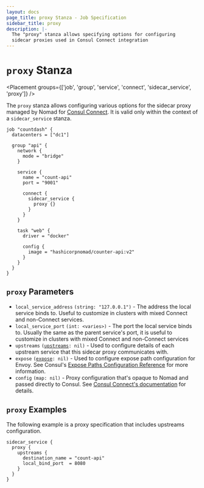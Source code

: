 ```yaml
---
layout: docs
page_title: proxy Stanza - Job Specification
sidebar_title: proxy
description: |-
  The "proxy" stanza allows specifying options for configuring
  sidecar proxies used in Consul Connect integration
---
```


# `proxy` Stanza

<Placement
  groups={['job', 'group', 'service', 'connect', 'sidecar_service', 'proxy']}
/>

The `proxy` stanza allows configuring various options for the sidecar proxy
managed by Nomad for [Consul
Connect](/docs/integrations/consul-connect). It is valid only
within the context of a `sidecar_service` stanza.

```hcl
job "countdash" {
  datacenters = ["dc1"]

  group "api" {
    network {
      mode = "bridge"
    }

    service {
      name = "count-api"
      port = "9001"

      connect {
        sidecar_service {
          proxy {}
        }
      }
    }

    task "web" {
      driver = "docker"

      config {
        image = "hashicorpnomad/counter-api:v2"
      }
    }
  }
}
```

## `proxy` Parameters

- `local_service_address` `(string: "127.0.0.1")` - The address the local service binds to. Useful to
  customize in clusters with mixed Connect and non-Connect services.
- `local_service_port` `(int: <varies>)` - The port the local service binds to.
  Usually the same as the parent service's port, it is useful to customize in clusters with mixed
  Connect and non-Connect services
- `upstreams` <code>([upstreams][]: nil)</code> - Used to configure details of each upstream service that
  this sidecar proxy communicates with.
- `expose` <code>([expose]: nil)</code> - Used to configure expose path configuration for Envoy.
  See Consul's [Expose Paths Configuration Reference](https://www.consul.io/docs/connect/registration/service-registration#expose-paths-configuration-reference)
  for more information.
- `config` `(map: nil)` - Proxy configuration that's opaque to Nomad and
  passed directly to Consul. See [Consul Connect's
  documentation](https://www.consul.io/docs/connect/proxies/envoy#dynamic-configuration)
  for details.

## `proxy` Examples

The following example is a proxy specification that includes upstreams configuration.

```hcl
sidecar_service {
  proxy {
    upstreams {
      destination_name = "count-api"
      local_bind_port  = 8080
    }
  }
}
```

[job]: /docs/job-specification/job 'Nomad job Job Specification'
[group]: /docs/job-specification/group 'Nomad group Job Specification'
[task]: /docs/job-specification/task 'Nomad task Job Specification'
[interpolation]: /docs/runtime/interpolation 'Nomad interpolation'
[sidecar_service]: /docs/job-specification/sidecar_service 'Nomad sidecar service Specification'
[upstreams]: /docs/job-specification/upstreams 'Nomad upstream config Specification'
[expose]: /docs/job-specification/expose 'Nomad proxy expose configuration'
